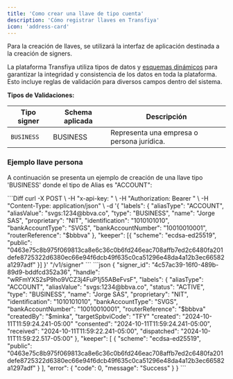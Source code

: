 ```yaml
---
title: 'Como crear una llave de tipo cuenta'
description: 'Cómo registrar llaves en Transfiya'
icon: 'address-card'
---
```



Para la creación de llaves, se utilizará la interfaz de aplicación destinada a la creación de signers.

La plataforma Transfiya utiliza tipos de datos y [esquemas dinámicos](../about/about-validations) para garantizar la integridad y consistencia de los datos en toda la plataforma. Esto incluye reglas de validación para diversos campos dentro del sistema.

**Tipos de Validaciones:**

| Tipo signer | Schema aplicada | Descripción |
|--- | --- | --- |
| `BUSINESS`  | BUSINESS | Representa una empresa o persona jurídica. |





### Ejemplo llave persona

A continuación se presenta un ejemplo de creación de una llave tipo 'BUSINESS' donde el tipo de Alias es "ACCOUNT":


<Tabs>
  <Tab title="Request">
      ```Diff
      curl -X POST \
 -H "x-api-key: <API_KEY>" \
 -H "Authorization: Bearer <TOKEN>" \
 -H "Content-Type: application/json" \
 -d '{
   "labels": {
     "aliasType": "ACCOUNT",
     "aliasValue": "svgs:1234@bbva.co",
     "type": "BUSINESS",
     "name": "Jorge SAS",
     "proprietary": "NIT",
	 "identification": "1010101010",
     "bankAccountType": "SVGS",
	 "bankAccountNumber": "10010010001",
	 "routerReference": "$bbbva"
   },
   "keeper": [{
     "scheme": "ecdsa-ed25519",
     "public": "0463e75c8b975f069813ca8e6c36c0b6fd246eac708affb7ed2c6480fa201defe8725322d6380ec66e94f6dcb49f635c0ca51296e48da4a12b3ec66582a1297adf"
   }]
 }' "<base URL>/v1/signer"
      ```
  </Tab>
  <Tab title="Response">
      ```json
      {
        "signer_id": "4c57ac39-16f0-489b-89d9-bddfcd352a36",
        "handle": "wRFmYXS2sP9ho9VCZ3j4FuP1j55ABeFvsF",
        "labels": {
          "aliasType": "ACCOUNT",
          "aliasValue": "svgs:1234@bbva.co",
          "status": "ACTIVE",
          "type": "BUSINESS",
          "name": "Jorge SAS",
          "proprietary": "NIT",
	      "identification": "1010101010",
          "bankAccountType": "SVGS",
	      "bankAccountNumber": "10010010001",
	      "routerReference": "$bbbva"
          "createdBy": "$minka",
          "targetSpbviCode": "TFY"
          "created": "2024-10-11T11:59:24.241-05:00"
          "consented": "2024-10-11T11:59:24.241-05:00",
          "received": "2024-10-11T11:59:22.241-05:00",
          "dispatched": "2024-10-11T11:59:22.517-05:00"
        },
        "keeper": [
          {
            "scheme": "ecdsa-ed25519",
            "public": "0463e75c8b975f069813ca8e6c36c0b6fd246eac708affb7ed2c6480fa201defe8725322d6380ec66e94f6dcb49f635c0ca51296e48da4a12b3ec66582a1297adf"
          }
        ],
        "error": {
          "code": 0,
          "message": "Success"
        }
      }
      ```
  </Tab>
</Tabs>

